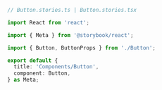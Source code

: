 ```ts
// Button.stories.ts | Button.stories.tsx

import React from 'react';

import { Meta } from '@storybook/react';

import { Button, ButtonProps } from './Button';

export default {
  title: 'Components/Button',
  component: Button,
} as Meta;
```